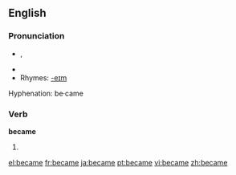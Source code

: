 ==English==

{{rank|point|letter|become|348|became|second|United|free}}

===Pronunciation===
*{{IPA|/bɪˈkeɪm/}}, {{SAMPA|/bI"keIm/}}
*{{audio|en-us-became.ogg|Audio (US)}}
*Rhymes: [[Rhymes:English:-eɪm|-eɪm]]
Hyphenation: be·came

===Verb===
'''became'''

# {{simple past of|become}}

[[el:became]]
[[fr:became]]
[[ja:became]]
[[pt:became]]
[[vi:became]]
[[zh:became]]